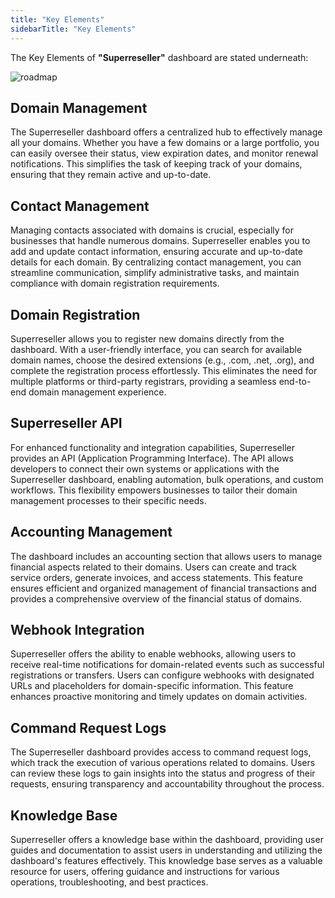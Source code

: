 ```yaml
---
title: "Key Elements"
sidebarTitle: "Key Elements"
---
```



The Key Elements of **"Superreseller"** dashboard are stated underneath:

![roadmap](/images/keyelements1.png)

## Domain Management
The Superreseller dashboard offers a centralized hub to effectively manage all your domains. Whether you have a few domains or a large portfolio, you can easily oversee their status, view expiration dates, and monitor renewal notifications. This simplifies the task of keeping track of your domains, ensuring that they remain active and up-to-date.

## Contact Management
Managing contacts associated with domains is crucial, especially for businesses that handle numerous domains. Superreseller enables you to add and update contact information, ensuring accurate and up-to-date details for each domain. By centralizing contact management, you can streamline communication, simplify administrative tasks, and maintain compliance with domain registration requirements.

## Domain Registration
Superreseller allows you to register new domains directly from the dashboard. With a user-friendly interface, you can search for available domain names, choose the desired extensions (e.g., .com, .net, .org), and complete the registration process effortlessly. This eliminates the need for multiple platforms or third-party registrars, providing a seamless end-to-end domain management experience.

## Superreseller API
For enhanced functionality and integration capabilities, Superreseller provides an API (Application Programming Interface). The API allows developers to connect their own systems or applications with the Superreseller dashboard, enabling automation, bulk operations, and custom workflows. This flexibility empowers businesses to tailor their domain management processes to their specific needs.

## Accounting Management
The dashboard includes an accounting section that allows users to manage financial aspects related to their domains. Users can create and track service orders, generate invoices, and access statements. This feature ensures efficient and organized management of financial transactions and provides a comprehensive overview of the financial status of domains.

## Webhook Integration
Superreseller offers the ability to enable webhooks, allowing users to receive real-time notifications for domain-related events such as successful registrations or transfers. Users can configure webhooks with designated URLs and placeholders for domain-specific information. This feature enhances proactive monitoring and timely updates on domain activities.

## Command Request Logs
The Superreseller dashboard provides access to command request logs, which track the execution of various operations related to domains. Users can review these logs to gain insights into the status and progress of their requests, ensuring transparency and accountability throughout the process.

## Knowledge Base
Superreseller offers a knowledge base within the dashboard, providing user guides and documentation to assist users in understanding and utilizing the dashboard's features effectively. This knowledge base serves as a valuable resource for users, offering guidance and instructions for various operations, troubleshooting, and best practices.